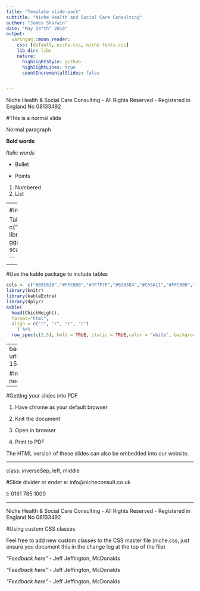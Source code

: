 ```yaml
---
title: "Template slide-pack"
subtitle: "Niche Health and Social Care Consulting"
author: "James Sharwin"
date: "May 14^th^ 2019"
output:
  xaringan::moon_reader:
    css: [default, niche.css, niche-fonts.css]
    lib_dir: libs
    nature:
      highlightStyle: github
      highlightLines: true
      countIncrementalSlides: false


---
```

<div class="my-footer"><span>Niche Health & Social Care Consulting - All Rights Reserved - Registered in England No 08133492</span></div>

#This is a normal slide

Normal paragraph

**Bold words**

*Italic words* 

* Bullet

* Points

1. Numbered
2. List

---
<div class="my-footer"><span>Niche Health & Social Care Consulting - All Rights Reserved - Registered in England No 08133492</span></div> 

#Setting up a new presentation

1. Make a github repository and clone this to your PC

2. Take copies of the Niche.css and Niche-fonts.css files and save them in your folder (in NicheAssets folder)

3. In R studio go to **file > new file > R Markdown > From template > Ninja Presentation > OK*

4. Save the R document in your folder

5. If you want to add a client logo then look at the powerpoint "*Custom slide deck cover sheet*"" (in NicheAssets folder)

Once you have done all this, your R workbook is ready to go

---
<div class="my-footer"><span>Niche Health & Social Care Consulting - All Rights Reserved - Registered in England No 08133492</span></div> 

#Include R code and output graphs by doing the following

Take notes of all of the arguments I am passing to the block of code
```r
cols <- c("#89C61B","#FFC000","#7F7F7F","#0283E4","#C55A11","#FFC000","#7F7F7F","#000000")
library(ggplot2)
data("ChickWeight")
ChickWeight$Time <- as.factor(ChickWeight$Time)
ggplot(ChickWeight, aes(x=Time,y=weight,fill=Diet)) + 
  geom_boxplot() +
  scale_fill_manual(values=cols)

```


---

#Use the kable package to include tables

```r
cols <- c("#89C61B","#FFC000","#7F7F7F","#0283E4","#C55A11","#FFC000","#7F7F7F","#000000")
library(knitr)
library(kableExtra)
library(dplyr)
kable(
  head(ChickWeight),
  format="html",
  align = c("r", "r", "r", "r")
    ) %>% 
  row_spec(c(2,5), bold = TRUE, italic = TRUE,color = "white", background = cols[4])
```
---
background-image: url(https://ichef.bbci.co.uk/news/660/cpsprodpb/DED5/production/_104154075_gettyimages-154948449.jpg)
background-size: cover
<div class="my-footer"><span>Niche Health & Social Care Consulting - All Rights Reserved - Registered in England No 08133492</span></div> 

#Images
####If you need to include a powerpoint slide then save it as a PNG and do this^
(it needs to go above. CSS first, then content)

---

#Getting your slides into PDF

1. Have chrome as your default browser

2. Knit the document

3. Open in browser

4. Print to PDF

The HTML version of these slides can also be embedded into our website.


---

class: inverseSep, left, middle

#Slide divider or ender
e: info@nicheconsult.co.uk

t: 0161 785 1000

---
<div class="my-footer"><span>Niche Health & Social Care Consulting - All Rights Reserved - Registered in England No 08133492</span></div> 

#Using custom CSS classes

Feel free to add new custom classes to the CSS master file (niche.css, just ensure you document this in the change log at the top of the file)
<div class="bubblewrap"><p class="bubble1"><i>"Feedback here"</i> - Jeff Jeffington, McDonalds</p></div>
<div class="bubblewrap"><p class="bubble2"><i>"Feedback here"</i> - Jeff Jeffington, McDonalds</p></div>
<div class="bubblewrap"><p class="bubble1"><i>"Feedback here"</i> - Jeff Jeffington, McDonalds</p></div>






